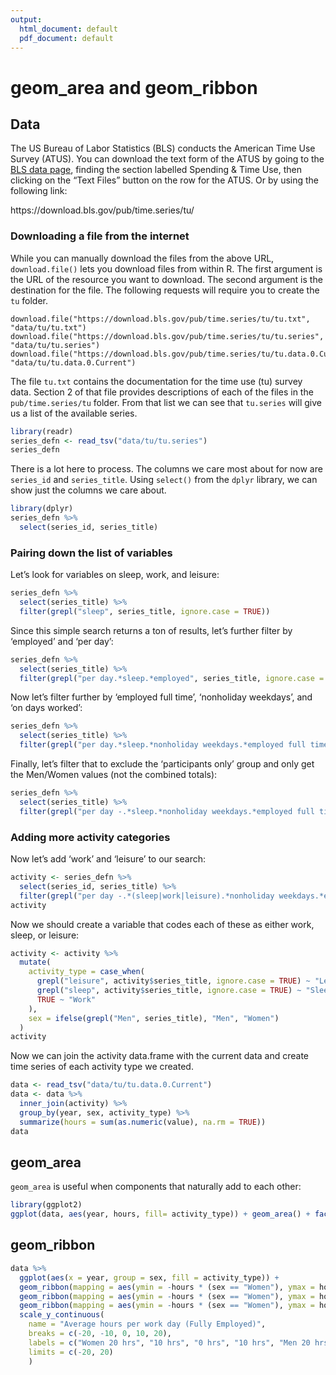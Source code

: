 ```yaml
---
output:
  html_document: default
  pdf_document: default
---
```


# geom_area and geom_ribbon {#area-and-ribbons}

## Data 

The US Bureau of Labor Statistics (BLS) conducts the American Time Use Survey (ATUS). You can download
the text form of the ATUS by going to the [BLS data page](https://www.bls.gov/data/), finding the
section labelled Spending & Time Use, then clicking on the "Text Files" button on the row for
the ATUS. Or by using the following link:

https://download.bls.gov/pub/time.series/tu/

### Downloading a file from the internet

While you can manually download the files from the above URL, 
`download.file()` lets you download files from within R.
The first argument is the URL of the resource you want to download. 
The second argument is the destination for the file. The following requests will
require you to create the `tu` folder.

```
download.file("https://download.bls.gov/pub/time.series/tu/tu.txt", "data/tu/tu.txt")
download.file("https://download.bls.gov/pub/time.series/tu/tu.series", "data/tu/tu.series")
download.file("https://download.bls.gov/pub/time.series/tu/tu.data.0.Current", "data/tu/tu.data.0.Current")
```
The file `tu.txt` contains the documentation for the time use (tu) survey data. Section 2 of 
that file provides descriptions of each of the files in the `pub/time.series/tu` folder. From that 
list we can see that `tu.series` will give us a list of the available series.


```r
library(readr)
series_defn <- read_tsv("data/tu/tu.series")
series_defn
```

There is a lot here to process. The columns we care most about for now are `series_id` and `series_title`. Using `select()` from the `dplyr` library, we can show just the columns we
care about.

```r
library(dplyr)
series_defn %>%
  select(series_id, series_title)
```

### Pairing down the list of variables

Let's look for variables on sleep, work, and leisure:

```r
series_defn %>%
  select(series_title) %>%
  filter(grepl("sleep", series_title, ignore.case = TRUE))
```

Since this simple search returns a ton of results, let's further filter by 'employed' and 'per day':
```r
series_defn %>%
  select(series_title) %>%
  filter(grepl("per day.*sleep.*employed", series_title, ignore.case = TRUE))
```

Now let's filter further by 'employed full time', 'nonholiday weekdays', and 'on days worked':

```r
series_defn %>%
  select(series_title) %>%
  filter(grepl("per day.*sleep.*nonholiday weekdays.*employed full time.*on days worked", series_title, ignore.case = TRUE))
```

Finally, let's filter that to exclude the 'participants only' group and only get the Men/Women
values (not the combined totals):

```r
series_defn %>%
  select(series_title) %>%
  filter(grepl("per day -.*sleep.*nonholiday weekdays.*employed full time.*on days worked,", series_title, ignore.case = TRUE))
```

### Adding more activity categories

Now let's add 'work' and 'leisure' to our search:

```r
activity <- series_defn %>%
  select(series_id, series_title) %>%
  filter(grepl("per day -.*(sleep|work|leisure).*nonholiday weekdays.*employed full time.*on days worked,", series_title, ignore.case = TRUE))
activity
```

Now we should create a variable that codes each of these as either work, sleep, or leisure:

```r
activity <- activity %>%
  mutate(
    activity_type = case_when(
      grepl("leisure", activity$series_title, ignore.case = TRUE) ~ "Leisure",
      grepl("sleep", activity$series_title, ignore.case = TRUE) ~ "Sleep",
      TRUE ~ "Work"
    ), 
    sex = ifelse(grepl("Men", series_title), "Men", "Women")
  )
activity
```

Now we can join the activity data.frame with the current data and create time series of
each activity type we created.
```r
data <- read_tsv("data/tu/tu.data.0.Current")
data <- data %>%
  inner_join(activity) %>%
  group_by(year, sex, activity_type) %>%
  summarize(hours = sum(as.numeric(value), na.rm = TRUE))
data
```


## geom_area

`geom_area` is useful when components that naturally add to each other:

```r
library(ggplot2)
ggplot(data, aes(year, hours, fill= activity_type)) + geom_area() + facet_wrap(~ sex) 
```

## geom_ribbon

```r
data %>%
  ggplot(aes(x = year, group = sex, fill = activity_type)) + 
  geom_ribbon(mapping = aes(ymin = -hours * (sex == "Women"), ymax = hours * (sex == "Men")), data = . %>% filter(activity_type == "Work"), alpha = 0.5) +
  geom_ribbon(mapping = aes(ymin = -hours * (sex == "Women"), ymax = hours * (sex == "Men")), data = . %>% filter(activity_type == "Leisure"), alpha = 0.5) +
  geom_ribbon(mapping = aes(ymin = -hours * (sex == "Women"), ymax = hours * (sex == "Men")), data = . %>% filter(activity_type == "Sleep"), alpha = 0.5) +
  scale_y_continuous(
    name = "Average hours per work day (Fully Employed)",
    breaks = c(-20, -10, 0, 10, 20),
    labels = c("Women 20 hrs", "10 hrs", "0 hrs", "10 hrs", "Men 20 hrs"),
    limits = c(-20, 20)
    )
```
